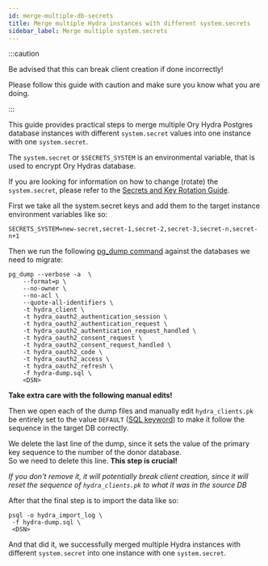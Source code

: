 ```yaml
---
id: merge-multiple-db-secrets
title: Merge multiple Hydra instances with different system.secrets
sidebar_label: Merge multiple system.secrets
---
```


:::caution

Be advised that this can break client creation if done incorrectly!

Please follow this guide with caution and make sure you know what you are doing.

:::

This guide provides practical steps to merge multiple Ory Hydra Postgres
database instances with different `system.secret` values into one instance with
one `system.secret`.

The `system.secret` or `$SECRETS_SYSTEM` is an environmental variable, that is
used to encrypt Ory Hydras database.

If you are looking for information on how to change (rotate) the
`system.secret`, please refer to the
[Secrets and Key Rotation Guide](https://www.ory.sh/hydra/docs/guides/secrets-key-rotation/#rotation-of-hmac-token-signing-and-database-and-cookie-encryption-keys).

First we take all the system.secret keys and add them to the target instance
environment variables like so:

`SECRETS_SYSTEM=new-secret,secret-1,secret-2,secret-3,secret-n,secret-n+1`

Then we run the following
[pg_dump command](https://www.postgresql.org/docs/9.3/app-pgdump.html) against
the databases we need to migrate:

```
pg_dump --verbose -a  \
	--format=p \
	--no-owner \
	--no-acl \
	--quote-all-identifiers \
	-t hydra_client \
	-t hydra_oauth2_authentication_session \
	-t hydra_oauth2_authentication_request \
	-t hydra_oauth2_authentication_request_handled \
	-t hydra_oauth2_consent_request \
	-t hydra_oauth2_consent_request_handled \
	-t hydra_oauth2_code \
	-t hydra_oauth2_access \
	-t hydra_oauth2_refresh \
	-f hydra-dump.sql \
	<DSN>
```

**Take extra care with the following manual edits!**

Then we open each of the dump files and manually edit `hydra_clients.pk` be
entirely set to the value `DEFAULT`
([SQL keyword](https://www.w3schools.com/sql/sql_ref_default.asp)) to make it
follow the sequence in the target DB correctly.

We delete the last line of the dump, since it sets the value of the primary
key sequence to the number of the donor database.  
So we need to delete this line. 
**This step is crucial!**

*If you don't remove it, it will potentially break client creation, since it will reset the sequence of `hydra_clients.pk` to what it was in the source DB*

After that the final step is to import the data like so:

```
psql -o hydra_import_log \
 -f hydra-dump.sql \
 <DSN>
```

And that did it, we successfully merged multiple Hydra instances with different
`system.secret` into one instance with one `system.secret`.
